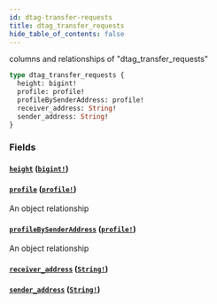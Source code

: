 ```yaml
---
id: dtag-transfer-requests
title: dtag_transfer_requests
hide_table_of_contents: false
---
```


columns and relationships of "dtag_transfer_requests"

```graphql
type dtag_transfer_requests {
  height: bigint!
  profile: profile!
  profileBySenderAddress: profile!
  receiver_address: String!
  sender_address: String!
}
```

### Fields

#### [`height`](#) ([`bigint!`](../scalars/bigint))

#### [`profile`](#) ([`profile!`](../objects/profile))

An object relationship

#### [`profileBySenderAddress`](#) ([`profile!`](../objects/profile))

An object relationship

#### [`receiver_address`](#) ([`String!`](../scalars/string))

#### [`sender_address`](#) ([`String!`](../scalars/string))
